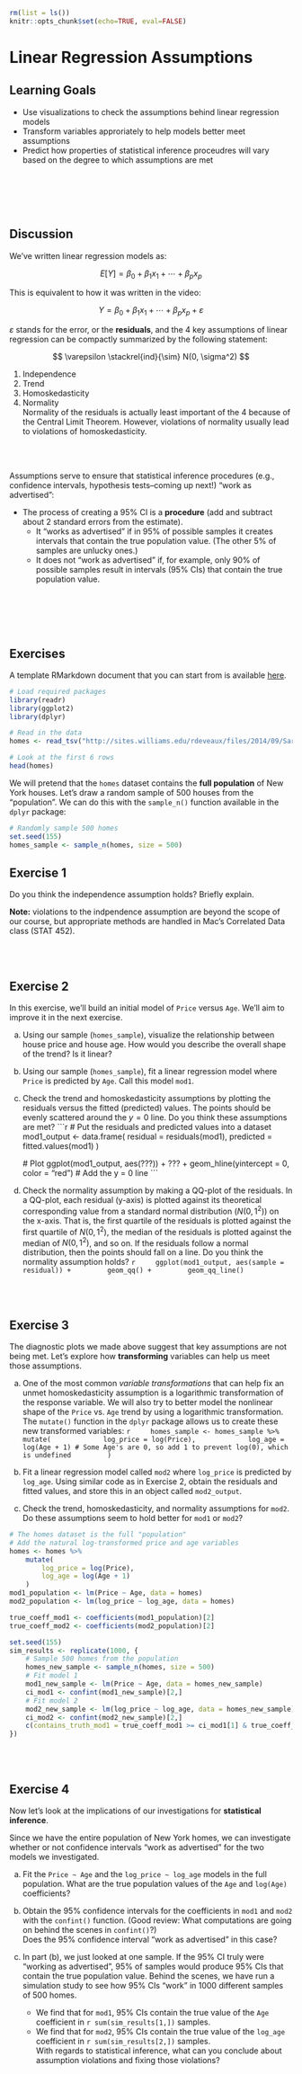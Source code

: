 ```r
rm(list = ls())
knitr::opts_chunk$set(echo=TRUE, eval=FALSE)
```

# Linear Regression Assumptions

## Learning Goals {-}

- Use visualizations to check the assumptions behind linear regression models
- Transform variables approriately to help models better meet assumptions
- Predict how properties of statistical inference proceudres will vary based on the degree to which assumptions are met

<br><br><br><br>

## Discussion {-}

We've written linear regression models as:

$$ E[Y] = \beta_0 + \beta_1x_1 + \cdots + \beta_p x_p $$

This is equivalent to how it was written in the video:

$$ Y = \beta_0 + \beta_1x_1 + \cdots + \beta_p x_p + \varepsilon $$

$\varepsilon$ stands for the error, or the **residuals**, and the 4 key assumptions of linear regression can be compactly summarized by the following statement:

$$ \varepsilon \stackrel{ind}{\sim} N(0, \sigma^2) $$

1. Independence
2. Trend
3. Homoskedasticity
4. Normality    
    Normality of the residuals is actually least important of the 4 because of the Central Limit Theorem. However, violations of normality usually lead to violations of homoskedasticity.

<br><br>

Assumptions serve to ensure that statistical inference procedures (e.g., confidence intervals, hypothesis tests--coming up next!) "work as advertised":

- The process of creating a 95% CI is a **procedure** (add and subtract about 2 standard errors from the estimate).
    - It "works as advertised" if in 95% of possible samples it creates intervals that contain the true population value. (The other 5% of samples are unlucky ones.)
    - It does not "work as advertised" if, for example, only 90% of possible samples result in intervals (95% CIs) that contain the true population value.

<br><br><br><br>

## Exercises {-}

A template RMarkdown document that you can start from is available [here](template_rmds/20-lin-reg-assumptions.Rmd).

```r
# Load required packages
library(readr)
library(ggplot2)
library(dplyr)

# Read in the data
homes <- read_tsv("http://sites.williams.edu/rdeveaux/files/2014/09/Saratoga.txt")

# Look at the first 6 rows
head(homes)
```

We will pretend that the `homes` dataset contains the **full population** of New York houses. Let's draw a random sample of 500 houses from the "population". We can do this with the `sample_n()` function available in the `dplyr` package:

```r
# Randomly sample 500 homes
set.seed(155)
homes_sample <- sample_n(homes, size = 500)
```

## Exercise 1 {-}

Do you think the independence assumption holds? Briefly explain.

**Note:** violations to the indpendence assumption are beyond the scope of our course, but appropriate methods are handled in Mac's Correlated Data class (STAT 452).

<br><br>

## Exercise 2 {-}

In this exercise, we'll build an initial model of `Price` versus `Age`. We'll aim to improve it in the next exercise.

a. Using our sample (`homes_sample`), visualize the relationship between house price and house age. How would you describe the overall shape of the trend? Is it linear?

b. Using our sample (`homes_sample`), fit a linear regression model where `Price` is predicted by `Age`. Call this model `mod1`.

c. Check the trend and homoskedasticity assumptions by plotting the residuals versus the fitted (predicted) values. The points should be evenly scattered around the $y = 0$ line. Do you think these assumptions are met?
    ```r
    # Put the residuals and predicted values into a dataset
    mod1_output <- data.frame(
        residual = residuals(mod1),
        predicted = fitted.values(mod1)
    )

    # Plot
    ggplot(mod1_output, aes(???)) +
        ??? +
        geom_hline(yintercept = 0, color = "red") # Add the y = 0 line
    ```

d. Check the normality assumption by making a QQ-plot of the residuals. In a QQ-plot, each residual (y-axis) is plotted against its theoretical corresponding value from a standard normal distribution ($N(0,1^2)$) on the x-axis. That is, the first quartile of the residuals is plotted against the first quartile of $N(0,1^2)$, the median of the residuals is plotted against the median of $N(0,1^2)$, and so on. If the residuals follow a normal distribution, then the points should fall on a line. Do you think the normality assumption holds?
    ```r
    ggplot(mod1_output, aes(sample = residual)) +
        geom_qq() +
        geom_qq_line()
    ```

<br><br>

## Exercise 3 {-}

The diagnostic plots we made above suggest that key assumptions are not being met. Let's explore how **transforming** variables can help us meet those assumptions.

a. One of the most common *variable transformations* that can help fix an unmet homoskedasticity assumption is a logarithmic transformation of the response variable. We will also try to better model the nonlinear shape of the `Price` vs. `Age` trend by using a logarithmic transformation. The `mutate()` function in the `dplyr` package allows us to create these new transformed variables:
    ```r
    homes_sample <- homes_sample %>%
        mutate(
            log_price = log(Price),
            log_age = log(Age + 1) # Some Age's are 0, so add 1 to prevent log(0), which is undefined
        )
    ```
b. Fit a linear regression model called `mod2` where `log_price` is predicted by `log_age`. Using similar code as in Exercise 2, obtain the residuals and fitted values, and store this in an object called `mod2_output`.

c. Check the trend, homoskedasticity, and normality assumptions for `mod2`. Do these assumptions seem to hold better for `mod1` or `mod2`?

```r
# The homes dataset is the full "population"
# Add the natural log-transformed price and age variables
homes <- homes %>%
    mutate(
        log_price = log(Price),
        log_age = log(Age + 1)
    )
mod1_population <- lm(Price ~ Age, data = homes)
mod2_population <- lm(log_price ~ log_age, data = homes)

true_coeff_mod1 <- coefficients(mod1_population)[2]
true_coeff_mod2 <- coefficients(mod2_population)[2]

set.seed(155)
sim_results <- replicate(1000, {
    # Sample 500 homes from the population
    homes_new_sample <- sample_n(homes, size = 500)
    # Fit model 1
    mod1_new_sample <- lm(Price ~ Age, data = homes_new_sample)
    ci_mod1 <- confint(mod1_new_sample)[2,]
    # Fit model 2
    mod2_new_sample <- lm(log_price ~ log_age, data = homes_new_sample)
    ci_mod2 <- confint(mod2_new_sample)[2,]
    c(contains_truth_mod1 = true_coeff_mod1 >= ci_mod1[1] & true_coeff_mod1 <= ci_mod1[2], contains_truth_mod2 = true_coeff_mod2 >= ci_mod2[1] & true_coeff_mod2 <= ci_mod2[2])
})
```

<br><br>

## Exercise 4 {-}

Now let's look at the implications of our investigations for **statistical inference**.

Since we have the entire population of New York homes, we can investigate whether or not confidence intervals "work as advertised" for the two models we investigated.

a. Fit the `Price ~ Age` and the `log_price ~ log_age` models in the full population. What are the true population values of the `Age` and `log(Age)` coefficients?

b. Obtain the 95% confidence intervals for the coefficients in `mod1` and `mod2` with the `confint()` function. (Good review: What computations are going on behind the scenes in `confint()`?)    
    Does the 95% confidence interval "work as advertised" in this case?

c. In part (b), we just looked at one sample. If the 95% CI truly were "working as advertised", 95% of samples would produce 95% CIs that contain the true population value. Behind the scenes, we have run a simulation study to see how 95% CIs "work" in 1000 different samples of 500 homes.    
    - We find that for `mod1`, 95% CIs contain the true value of the `Age` coefficient in `r sum(sim_results[1,])` samples.    
    - We find that for `mod2`, 95% CIs contain the true value of the `log_age` coefficient in `r sum(sim_results[2,])` samples.    
    With regards to statistical inference, what can you conclude about assumption violations and fixing those violations?







